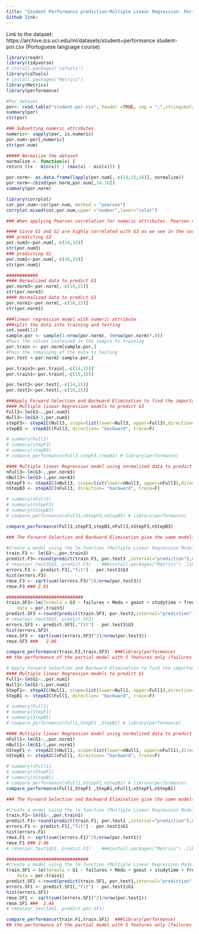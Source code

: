 ---
title: "Student Performance prediction-Multiple Linear Regression- Portuguese Dataset"
Github link: 
---
Link to the dataset: https://archive.ics.uci.edu/ml/datasets/student+performance
student-por.csv (Portuguese language course) 


```{r}
library(readr)
library(tidyverse)
# install.packages('caTools')
library(caTools)
# install.packages("Metrics")
library(Metrics)
library(performance)
```


```{r}
#Por dataset
por<- read.table("student-por.csv", header =TRUE, sep = ";",stringsAsFactors = T)
summary(por)
str(por)
```


```{r}
### Subsetting numeric attributes.
numeric<- sapply(por, is.numeric) 
por.num<-por[,numeric]
str(por.num)

##### Normalize the dataset
normalize <- function(x) {
return ((x - min(x)) / (max(x) - min(x))) }

por.norm<- as.data.frame(lapply(por.num[,-c(14,15,16)], normalize))
por.norm<-cbind(por.norm,por.num[,14:16])
summary(por.norm)

```

```{r fig.height=30, fig.width=30, message=TRUE, paged.print=TRUE}

library(corrplot)
cor.por.num<-cor(por.num, method = "pearson")
corrplot.mixed(cor.por.num,upper ="number",lower="color")

### When applying Pearson correlation for numeric attributes. Pearson correlation coefficient was 0.82 for first period grade G1 and final grade G3 and 0.92 for second period grade G2 and the final grade G3.which indicate that G1 and G2 have strong positive correlation with G1.
```
```{r}
#### Since G1 and G2 are highly correlated with G3 as we see in the corrplot, we are not using G1 and G2 in predicting G3. 
### predicting G3
por.num3<-por.num[,-c(14,15)]
str(por.num3)
### predicting G1
por.num1<-por.num[,-c(16,15)]
str(por.num1)

############
#### Normalized data to predict G3
por.norm3<-por.norm[,-c(14,15)]
str(por.norm3)
#### Normalized data to predict G1
por.norm1<-por.norm[,-c(16,15)]
str(por.norm1)
```


```{r}
###linear regression model with numeric attribute 
###split the data into training and testing 
set.seed(11)
sample.por <- sample(1:nrow(por.norm), (nrow(por.norm)*.8))
#Pass the values contained in the sample to training
por.train <- por.norm[sample.por,]
#Pass the remaining of the data to testing
por.test <-por.norm[-sample.por,]

por.train3<-por.train[,-c(14,15)]
por.train1<-por.train[,-c(15,16)]

por.test3<-por.test[,-c(14,15)]
por.test1<-por.test[,-c(16,15)]
```

```{r}

###Apply Forward Selection and Backward Elimination to find the important attributes.
#### Multiple linear Regression models to predict G3
Full3<-lm(G3~.,por.num3)
Null3<-lm(G3~1,por.num3)
stepF3<- stepAIC(Null3, scope=list(lower=Null3, upper=Full3),direction= "forward", trace=F) ##library(MASS)
stepB3 <- stepAIC(Full3, direction= "backward", trace=F)                                    

# summary(Full3)
# summary(stepF3)
# summary(stepB3)
# compare_performance(Full3,stepF3,stepB3) # library(performance)

#### Multiple linear Regression model using normalized data to predict G1
nFull3<-lm(G3~.,por.norm3)
nNull3<-lm(G3~1,por.norm3)
nStepF3 <- stepAIC(nNull3, scope=list(lower=nNull3, upper=nFull3),direction= "forward", trace=F)
nStepB3 <- stepAIC(nFull3, direction= "backward", trace=F)

# summary(nFull3)
# summary(nStepF3)
# summary(nStepB3)
# compare_performance(nFull3,nStepF3,nStepB3) # library(performance)

compare_performance(Full3,stepF3,stepB3,nFull3,nStepF3,nStepB3)

### The Forward Selection and Backward Elimination give the same model(lm(formula = G1 ~ Medu + failures + freetime + goout, data = por.num)) with AIC=3194 compared to 3201 for the full model since the lower value of AIC is better model, the same values were for normalized data.
```
```{r}
#Create a model using the lm function (Multiple Linear Regression Model) using train dataset to predict G3.
train.F3 <- lm(G3~.,por.train3)
predict.F3<-round(predict(train.F3, por.test3 ,interval="prediction"),0)
# rmse(por.test3$G3, predict.F3)    ###install.packages("Metrics") ,library(Metrics)
errors.F3 <- predict.F3[,"fit"] - por.test3$G3
hist(errors.F3)
rmse.F3 <- sqrt(sum((errors.F3)^2)/nrow(por.test3))
rmse.F3 ### 2.91

#############################
train.SF3<-lm(formula = G3 ~ failures + Medu + goout + studytime + freetime, 
    data = por.train3)
predict.SF3 <-round(predict(train.SF3, por.test3,interval="prediction"),0)
# rmse(por.test3$G3, predict.SF3)
errors.SF3 <- predict.SF3[,"fit"] - por.test3$G3
hist(errors.SF3)
rmse.SF3 <- sqrt(sum((errors.SF3)^2)/nrow(por.test3))
rmse.SF3 ###   2.86

compare_performance(train.F3,train.SF3)  ###library(performance)
## the performance of the partial model with 5 features only (failures + Medu + goout + studytime + freetime) is almost the same as the full model
```

```{r}

# Apply Forward Selection and Backward Elimination to find the important attributes.
#### Multiple linear Regression models to predict G1
Full1<-lm(G1~.,por.num1)
Null1<-lm(G1~1,por.num1)
StepF1<- stepAIC(Null1, scope=list(lower=Null1, upper=Full1),direction= "forward", trace=F) ##library(MASS)
StepB1 <- stepAIC(Full1, direction= "backward", trace=F)                                    ##library(MASS)

# summary(Full1)
# summary(StepF1)
# summary(StepB1)
# compare_performance(Full1,StepF1 ,StepB1) # library(performance)

#### Multiple linear Regression model using normalized data to predict G1
nFull1<-lm(G1~.,por.norm1)
nNull1<-lm(G1~1,por.norm1)
nStepF1 <- stepAIC(nNull1, scope=list(lower=nNull1, upper=nFull1),direction= "forward", trace=F)
nStepB1 <- stepAIC(nFull1, direction= "backward", trace=F)

# summary(nFull1)
# summary(nStepF1)
# summary(nStepB1)
# compare_performance(nFull1,nStepF1,nStepB1) # library(performance)
compare_performance(Full1,StepF1 ,StepB1,nFull1,nStepF1,nStepB1)

### The Forward Selection and Backward Elimination give the same model(lm(formula = G1 ~ Medu + failures + freetime + goout, data = por.num)) with AIC=2982 compared to 2991 for the full model since the lower value of AIC is better model, the same values were for normalized data.
```

```{r}
#Create a model using the lm function (Multiple Linear Regression Model) using full attributes.
train.F1<-lm(G1~.,por.train1)
predict.F1<-round(predict(train.F1, por.test1 ,interval="prediction"),0)
errors.F1 <- predict.F1[,"fit"] - por.test1$G1
hist(errors.F1)
rmse.F1 <- sqrt(sum((errors.F1)^2)/nrow(por.test1))
rmse.F1 ### 2.46
# rmse(por.test1$G1, predict.F1)    ###install.packages("Metrics") ,library(Metrics)

###############################
#Create a model using the lm function (Multiple Linear Regression Model) using 5 attributes.
train.SF1 <-lm(formula = G1 ~ failures + Medu + goout + studytime + freetime, 
    data = por.train1)
predict.SF1 <-round(predict(train.SF1, por.test1,interval="prediction"),0)
errors.SF1 <- predict.SF1[,"fit"] - por.test1$G1
hist(errors.SF1)
rmse.SF1 <- sqrt(sum((errors.SF1)^2)/nrow(por.test1))
rmse.SF1 ###  2.46
# rmse(por.test1$G1, predict.por.SF1)

compare_performance(train.F1,train.SF1)  ###library(performance)
## the performance of the partial model with 5 features only (failures + Medu + goout + studytime + freetime) is almost the same as the full model

```
